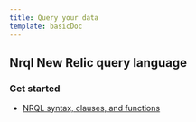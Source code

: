 ```yaml
---
title: Query your data
template: basicDoc
---
```


## Nrql New Relic query language

### Get started

* [NRQL syntax, clauses, and functions](/docs/query-your-data/nrql-new-relic-query-language/get-started/nrql-syntax-clauses-functions)
